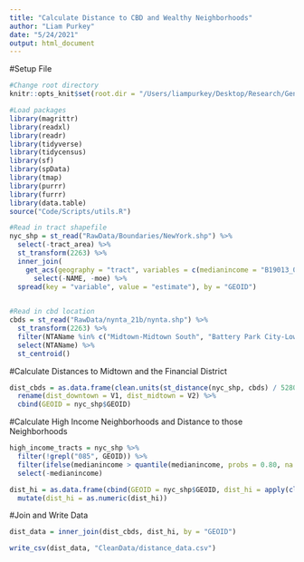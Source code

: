 ```yaml
---
title: "Calculate Distance to CBD and Wealthy Neighborhoods"
author: "Liam Purkey"
date: "5/24/2021"
output: html_document
---
```


#Setup File

```r
#Change root directory
knitr::opts_knit$set(root.dir = "/Users/liampurkey/Desktop/Research/Gentrification")
```

```r
#Load packages
library(magrittr)
library(readxl)
library(readr)
library(tidyverse)
library(tidycensus)
library(sf)
library(spData)
library(tmap)
library(purrr)
library(furrr)
library(data.table)
source("Code/Scripts/utils.R")
```

```r
#Read in tract shapefile
nyc_shp = st_read("RawData/Boundaries/NewYork.shp") %>%
  select(-tract_area) %>%
  st_transform(2263) %>%
  inner_join(
    get_acs(geography = "tract", variables = c(medianincome = "B19013_001"), state = "NY", county = c("Bronx", "Kings", "New York", "Queens", "Richmond"), year = 2011, geometry = FALSE) %>%
      select(-NAME, -moe) %>%
  spread(key = "variable", value = "estimate"), by = "GEOID")
  
```

```r
#Read in cbd location
cbds = st_read("RawData/nynta_21b/nynta.shp") %>%
  st_transform(2263) %>%
  filter(NTAName %in% c("Midtown-Midtown South", "Battery Park City-Lower Manhattan")) %>%
  select(NTAName) %>%
  st_centroid()
```

#Calculate Distances to Midtown and the Financial District

```r
dist_cbds = as.data.frame(clean.units(st_distance(nyc_shp, cbds) / 5280)) %>%
  rename(dist_downtown = V1, dist_midtown = V2) %>%
  cbind(GEOID = nyc_shp$GEOID)
```

#Calculate High Income Neighborhoods and Distance to those Neighborhoods

```r
high_income_tracts = nyc_shp %>%
  filter(!grepl("085", GEOID)) %>% 
  filter(ifelse(medianincome > quantile(medianincome, probs = 0.80, na.rm = TRUE), 1, 0) == 1) %>%
  select(-medianincome)
```

```r
dist_hi = as.data.frame(cbind(GEOID = nyc_shp$GEOID, dist_hi = apply(clean.units(st_distance(nyc_shp, high_income_tracts))/5280,1, min))) %>%
  mutate(dist_hi = as.numeric(dist_hi))
```

#Join and Write Data

```r
dist_data = inner_join(dist_cbds, dist_hi, by = "GEOID")
```

```r
write_csv(dist_data, "CleanData/distance_data.csv")
```



